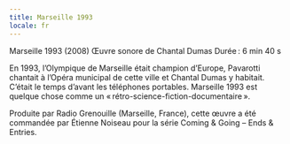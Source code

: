 ```yaml
---
title: Marseille 1993
locale: fr
---
```

Marseille 1993 (2008)
Œuvre sonore de Chantal Dumas
Durée : 6 min 40 s

En 1993, l’Olympique de Marseille était champion d’Europe, Pavarotti chantait à l’Opéra municipal de cette ville et Chantal Dumas y habitait. C’était le temps d’avant les téléphones portables. Marseille 1993 est quelque chose comme un « rétro-science-fiction-documentaire ».

Produite par Radio Grenouille (Marseille, France), cette œuvre a été commandée par Étienne Noiseau pour la série Coming & Going – Ends & Entries.

